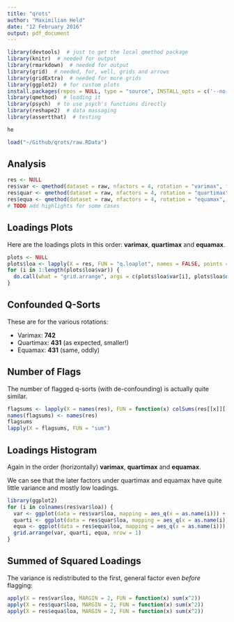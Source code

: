```yaml
---
title: "qrots"
author: "Maximilian Held"
date: "12 February 2016"
output: pdf_document
---
```


```r
library(devtools)  # just to get the local qmethod package
library(knitr)  # needed for output
library(rmarkdown)  # needed for output
library(grid)  # needed, for, well, grids and arrows
library(gridExtra)  # needed for more grids
library(ggplot2)  # for custom plots
install.packages(repos = NULL, type = "source", INSTALL_opts = c('--no-lock'), pkgs = c("../qmethod"))  # notice this is the LOCAL qmethod
library(qmethod)  # loading it
library(psych)  # to use psych's functions directly
library(reshape2)  # data massaging
library(assertthat)  # testing
```

```r
he
```

```r
load("~/Github/qrots/raw.RData")
```
## Analysis

```r
res <- NULL
res$var <- qmethod(dataset = raw, nfactors = 4, rotation = "varimax", forced = TRUE, cor.method = "spearman", reorder = FALSE, allow.confounded = FALSE)
res$quar <- qmethod(dataset = raw, nfactors = 4, rotation = "quartimax", forced = TRUE, cor.method = "spearman", reorder = FALSE, allow.confounded = FALSE)
res$equa <- qmethod(dataset = raw, nfactors = 4, rotation = "equamax", forced = TRUE, cor.method = "spearman", reorder = FALSE, allow.confounded = FALSE)
# TODO add highlights for some cases
```


## Loadings Plots

Here are the loadings plots in this order: **varimax**, **quartimax** and **equamax**.

```r
plots <- NULL
plots$loa <- lapply(X = res, FUN = "q.loaplot", names = FALSE, points = TRUE, alpha = 1/3, density = TRUE, grid = FALSE, rug = TRUE, quietly = TRUE, red = FALSE)
for (i in 1:length(plots$loa$var)) {
  do.call(what = "grid.arrange", args = c(plots$loa$var[i], plots$loa$quar[i], plots$loa$equa[i], nrow = 1))
}
```


## Confounded Q-Sorts

These are for the various rotations:

- Varimax: **742**
- Quartimax: **431** (as expected, smaller!)
- Equamax: **431** (same, oddly)


## Number of Flags

The number of flagged q-sorts (with de-confounding) is actually quite similar.

```r
flagsums <- lapply(X = names(res), FUN = function(x) colSums(res[[x]][["flagged"]]))
names(flagsums) <- names(res)
flagsums
lapply(X = flagsums, FUN = "sum")
```


## Loadings Histogram

Again in the order (horizontally) **varimax**, **quartimax** and **equamax**.

We can see that the later factors under quartimax and equamax have quite little variance and mostly low loadings.

```r
library(ggplot2)
for (i in colnames(res$var$loa)) {
  var <- ggplot(data = res$var$loa, mapping = aes_q(x = as.name(i))) + geom_histogram(binwidth = 0.05) + xlim(-1,1)
  quarti <- ggplot(data = res$quar$loa, mapping = aes_q(x = as.name(i))) + geom_histogram(binwidth = 0.05) + xlim(-1,1)
  equa <- ggplot(data = res$equa$loa, mapping = aes_q(x = as.name(i))) + geom_histogram(binwidth = 0.05) + xlim(-1,1)
  grid.arrange(var, quarti, equa, nrow = 1)
}
```

## Summed of Squared Loadings

The variance is redistributed to the first, general factor even *before* flagging:

```r
apply(X = res$var$loa, MARGIN = 2, FUN = function(x) sum(x^2))
apply(X = res$quar$loa, MARGIN = 2, FUN = function(x) sum(x^2))
apply(X = res$equa$loa, MARGIN = 2, FUN = function(x) sum(x^2))
```


